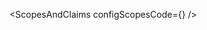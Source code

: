 

<GetUserInfoApis
  getIdTokenClaimsApi="logtoClient.getIdTokenClaims()"
  fetchUserInfoApi="logtoClient.fetchUserInfo()"
/>

<ScopesAndClaims configScopesCode={<ScopesAndClaimsCode />} />
